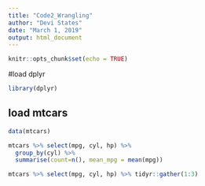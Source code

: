 ```yaml
---
title: "Code2_Wrangling"
author: "Devi States"
date: "March 1, 2019"
output: html_document
---
```


```r
knitr::opts_chunk$set(echo = TRUE)
```

#load dplyr

```r
library(dplyr)
```

## load mtcars

```r
data(mtcars)
```

```r
mtcars %>% select(mpg, cyl, hp) %>%
  group_by(cyl) %>%
  summarise(count=n(), mean_mpg = mean(mpg))
```

```r
mtcars %>% select(mpg, cyl, hp) %>% tidyr::gather(1:3)
```

